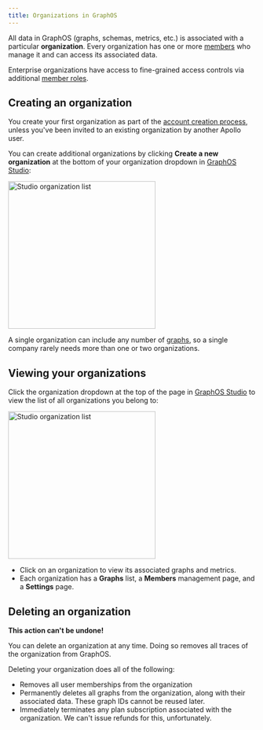 ```yaml
---
title: Organizations in GraphOS
---
```


All data in GraphOS (graphs, schemas, metrics, etc.) is associated with a particular **organization**. Every organization has one or more [members](./members/) who manage it and can access its associated data.

<Tip>

Enterprise organizations have access to fine-grained access controls via additional [member roles](./members/#organization-wide-member-roles).

</Tip>

## Creating an organization

You create your first organization as part of the [account creation process](../quickstart/cloud/), unless you've been invited to an existing organization by another Apollo user.

You can create additional organizations by clicking **Create a new organization** at the bottom of your organization dropdown in [GraphOS Studio](https://studio.apollographql.com?referrer=docs-content):

<img src="../img/organization-list.jpg" class="screenshot" alt="Studio organization list" width="300" />

A single organization can include any number of [graphs](../graphs/), so a single company rarely needs more than one or two organizations.

## Viewing your organizations

Click the organization dropdown at the top of the page in [GraphOS Studio](https://studio.apollographql.com?referrer=docs-content) to view the list of all organizations you belong to:

<img src="../img/organization-list.jpg" class="screenshot" alt="Studio organization list" width="300" />

- Click on an organization to view its associated graphs and metrics.
- Each organization has a **Graphs** list, a **Members** management page, and a **Settings** page.

## Deleting an organization

<Caution>

**This action can't be undone!**

</Caution>

You can delete an organization at any time. Doing so removes all traces of the organization from GraphOS.

Deleting your organization does all of the following:

- Removes all user memberships from the organization
- Permanently deletes all graphs from the organization, along with their associated data. These graph IDs cannot be reused later.
- Immediately terminates any plan subscription associated with the organization. We can't issue refunds for this, unfortunately.
